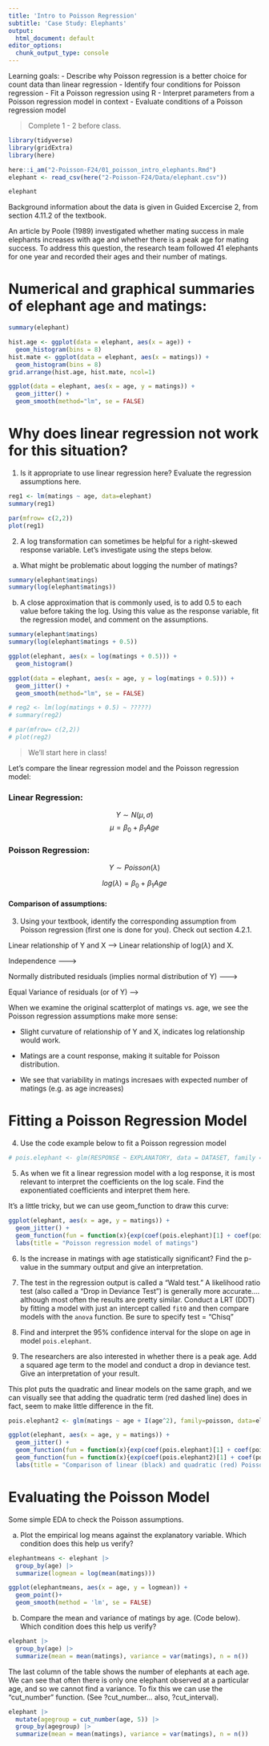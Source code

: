 ```yaml
---
title: 'Intro to Poisson Regression'
subtitle: 'Case Study: Elephants'
output:
  html_document: default
editor_options: 
  chunk_output_type: console
---
```


Learning goals: 
- Describe why Poisson regression is a better choice for count data than linear regression
- Identify four conditions for Poisson regression
- Fit a Poisson regression using R
- Interpret parameters from a Poisson regression model in context
- Evaluate conditions of a Poisson regression model

> Complete 1 - 2 before class.

```r
library(tidyverse)
library(gridExtra)
library(here)

here::i_am("2-Poisson-F24/01_poisson_intro_elephants.Rmd")
elephant <- read_csv(here("2-Poisson-F24/Data/elephant.csv")) 

elephant
```

Background information about the data is given in Guided Excercise 2, from section 4.11.2 of the textbook. 

An article by Poole (1989) investigated whether mating success in male elephants increases with age and whether there is a peak age for mating success. To address this question, the research team followed 41 elephants for one year and recorded their ages and their number of matings.

# Numerical and graphical summaries of elephant age and matings:

```r
summary(elephant)

hist.age <- ggplot(data = elephant, aes(x = age)) + 
  geom_histogram(bins = 8)
hist.mate <- ggplot(data = elephant, aes(x = matings)) + 
  geom_histogram(bins = 8)
grid.arrange(hist.age, hist.mate, ncol=1)

ggplot(data = elephant, aes(x = age, y = matings)) + 
  geom_jitter() + 
  geom_smooth(method="lm", se = FALSE) 
```

# Why does linear regression not work for this situation?

1. Is it appropriate to use linear regression here? Evaluate the regression assumptions here.

```r
reg1 <- lm(matings ~ age, data=elephant)
summary(reg1)

par(mfrow= c(2,2))
plot(reg1)
```


2. A log transformation can sometimes be helpful for a right-skewed response variable. Let's investigate using the steps below. 

a. What might be problematic about logging the number of matings?
```r
summary(elephant$matings)
summary(log(elephant$matings))
```


b. A close approximation that is commonly used, is to add 0.5 to each value before taking the log. Using this value as the response variable, fit the regression model, and comment on the assumptions.

```r
summary(elephant$matings)
summary(log(elephant$matings + 0.5))

ggplot(elephant, aes(x = log(matings + 0.5))) + 
  geom_histogram()

ggplot(data = elephant, aes(x = age, y = log(matings + 0.5))) + 
  geom_jitter() + 
  geom_smooth(method="lm", se = FALSE) 
```

```r
# reg2 <- lm(log(matings + 0.5) ~ ?????)
# summary(reg2)

# par(mfrow= c(2,2))
# plot(reg2)
```



> We'll start here in class!

Let's compare the linear regression model and the Poisson regression model:

### Linear Regression:
$$Y \sim N(\mu, \sigma)$$
$$\mu = \beta_0 + \beta_1 Age$$

### Poisson Regression:

$$ Y \sim Poisson(\lambda)$$

$$ log(\lambda) = \beta_0 + \beta_1 Age$$



#### Comparison of assumptions: 

3. Using your textbook, identify the corresponding assumption from Poisson regression (first one is done for you). Check out section 4.2.1.

Linear relationship  of Y and X   ------> Linear relationship of log($\lambda$) and X. 

Independence --------> 

Normally distributed residuals (implies normal distribution of Y) -------> 

Equal Variance of residuals (or of Y) ------>  


When we examine the original scatterplot of matings vs. age, we see the Poisson regression assumptions make more sense:

* Slight curvature of relationship of Y and X, indicates log relationship would work.

* Matings are a count response, making it suitable for Poisson distribution.

* We see that variability in matings incresaes with expected number of matings (e.g. as age increases)


# Fitting a Poisson Regression Model

4. Use the code example below to fit a Poisson regression model
```r
# pois.elephant <- glm(RESPONSE ~ EXPLANATORY, data = DATASET, family = DISTRIBUTION)

```


5. As when we fit a linear regression model with a log response, it is most relevant to interpret the coefficients on the log scale. Find the exponentiated coefficients and interpret them here.


It's a little tricky, but we can use geom_function to draw this curve:

```r
ggplot(elephant, aes(x = age, y = matings)) + 
  geom_jitter() + 
  geom_function(fun = function(x){exp(coef(pois.elephant)[1] + coef(pois.elephant)[2]*x)}) +
  labs(title = "Poisson regression model of matings")
```


6. Is the increase in matings with age statistically significant? Find the p-value in the summary output and give an interpretation. 



7. The test in the regression output is called a  "Wald test." A likelihood ratio test (also called a "Drop in Deviance Test") is generally more accurate.... although most often the results are pretty similar.  Conduct a LRT (DDT) by fitting a model with just an intercept called `fit0` and then compare models with the `anova` function. Be sure to specify test = "Chisq"



8. Find and interpret the 95\% confidence interval for the slope on age in model `pois.elephant`. 



9. The researchers are also interested in whether there is a peak age. Add a squared age term to the model and conduct a drop in deviance test. Give an interpretation of your result.





This plot puts the quadratic and linear models on the same graph, and we can visually see that adding the quadratic term (red dashed line) does in fact, seem to make little difference in the fit.
```r
pois.elephant2 <- glm(matings ~ age + I(age^2), family=poisson, data=elephant)

ggplot(elephant, aes(x = age, y = matings)) + 
  geom_jitter() + 
  geom_function(fun = function(x){exp(coef(pois.elephant)[1] + coef(pois.elephant)[2]*x)}) + 
  geom_function(fun = function(x){exp(coef(pois.elephant2)[1] + coef(pois.elephant2)[2]*x + coef(pois.elephant2)[3]*x^2)}, col = "red") +
  labs(title = "Comparison of linear (black) and quadratic (red) Poisson model of matings vs age")
```


# Evaluating the Poisson Model

Some simple EDA to check the Poisson assumptions. 

a. Plot the empirical log means against the explanatory variable. Which condition
does this help us verify? 

```r
elephantmeans <- elephant |> 
  group_by(age) |> 
  summarize(logmean = log(mean(matings)))

ggplot(elephantmeans, aes(x = age, y = logmean)) +
  geom_point()+
  geom_smooth(method = 'lm', se = FALSE)
```



b. Compare the mean and variance of matings by age. (Code below). Which condition does this help us verify? 

```r
elephant |> 
  group_by(age) |>
  summarize(mean = mean(matings), variance = var(matings), n = n())
```

The last column of the table shows the number of elephants at each age. We can see that often there is only one elephant observed at a particular age, and so we cannot find a variance.
To fix this we can use the "cut_number" function. (See ?cut_number... also, ?cut_interval).

```r
elephant |>
  mutate(agegroup = cut_number(age, 5)) |>
  group_by(agegroup) |>
  summarize(mean = mean(matings), variance = var(matings), n = n()) 
```

